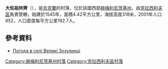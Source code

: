 {{coord|49|40|23|N|26|39|0|E|scale:100000|display=title}}

'''大佐祖林齊'''（{{lang-uk|Великі Зозулинці}}），是[[烏克蘭|烏克蘭]]的村落，位於該國西部[[赫梅利尼茨基州|赫梅利尼茨基州]]，由[[克拉西利夫區|克拉西利夫區]]負責管轄，始建於1545年，面積4.42平方公里，海拔高度318米，2001年人口852，人口密度每平方公里192.7人。

==參考資料==
* [http://weather.in.ua/ua/hmel'nickaja/2962 Погода в селі Великі Зозулинці]{{Wayback|url=http://weather.in.ua/ua/hmel'nickaja/2962 |date=20200918150240 }}

{{DEFAULTSORT:Великі Зозулинці}}
[[Category:赫梅利尼茨基州村落|Category:赫梅利尼茨基州村落]]
[[Category:克拉西利夫區村落|Category:克拉西利夫區村落]]


{{Khmelnytskyi-geo-stub}}